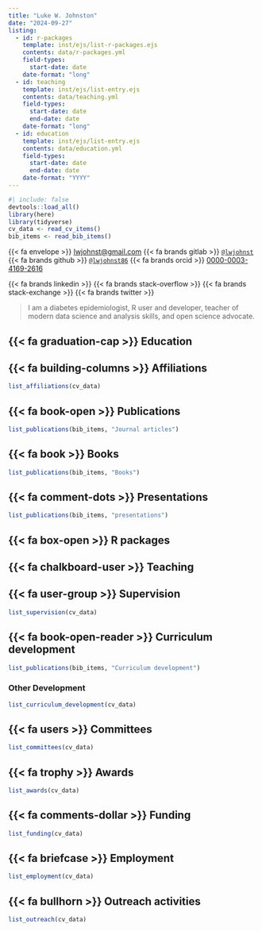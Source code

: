 ```yaml
---
title: "Luke W. Johnston"
date: "2024-09-27"
listing:
  - id: r-packages
    template: inst/ejs/list-r-packages.ejs
    contents: data/r-packages.yml
    field-types:
      start-date: date
    date-format: "long"
  - id: teaching
    template: inst/ejs/list-entry.ejs
    contents: data/teaching.yml
    field-types:
      start-date: date
      end-date: date
    date-format: "long"
  - id: education
    template: inst/ejs/list-entry.ejs
    contents: data/education.yml
    field-types:
      start-date: date
      end-date: date
    date-format: "YYYY"
---
```


```r
#| include: false
devtools::load_all()
library(here)
library(tidyverse)
cv_data <- read_cv_items()
bib_items <- read_bib_items()
```


{{< fa envelope >}}\ [lwjohnst\@gmail.com](mailto:lwjohnst@gmail.com){.email}
{{< fa brands gitlab >}}\ [`@lwjohnst`](https://gitlab.com/lwjohnst/) 
{{< fa brands github >}}\ [`@lwjohnst86`](https://github.com/lwjohnst86/)
{{< fa brands orcid >}}\ [0000-0003-4169-2616](https://orcid.org/0000-0003-4169-2616)

{{< fa brands linkedin >}} {{< fa brands stack-overflow >}}
{{< fa brands stack-exchange >}} {{< fa brands twitter >}}

> I am a diabetes epidemiologist, R user and developer, teacher of
> modern data science and analysis skills, and open science advocate.

<!--
## Skills

- Languages: English (fluent), Spanish (competent)
- Programming: Fluent in R, LaTeX, HTML, CSS, Bash, Git; familiar with 
SAS, Python.

    tools:
        - icon: "envelope"
          href: "lwjohnst@gmail.com"
        - icon: "orcid"
          href: "https://orcid.org/0000-0003-4169-2616"
        - icon: "github"
          href: "https://github.com/lwjohnst86"
        - icon: "gitlab"
          href: "https://gitlab.com/lwjohnst"
        - icon: "stack-overflow"
          href: "https://stackoverflow.com/users/2632184"
        - icon: "stack-overflow"
        #   href: "https://stackexchange.com/users/1992995"
        - icon: "linkedin"
          href: "https://www.linkedin.com/in/luke-johnston-480365101/"

-->

## {{< fa graduation-cap >}} Education

::: {#education}
:::

## {{< fa building-columns >}} Affiliations

```r
list_affiliations(cv_data)
```

## {{< fa book-open >}} Publications

```r
list_publications(bib_items, "Journal articles")
```

## {{< fa book >}} Books

```r
list_publications(bib_items, "Books")
```

## {{< fa comment-dots >}} Presentations

```r
list_publications(bib_items, "presentations")
```

## {{< fa box-open >}} R packages

::: {#r-packages}
:::

## {{< fa chalkboard-user >}} Teaching

::: {#teaching}
:::

## {{< fa user-group >}} Supervision

```r
list_supervision(cv_data)
```

## {{< fa book-open-reader >}} Curriculum development

```r
list_publications(bib_items, "Curriculum development")
```

### Other Development

```r
list_curriculum_development(cv_data)
```

## {{< fa users >}} Committees

```r
list_committees(cv_data)
```

## {{< fa trophy >}} Awards

```r
list_awards(cv_data)
```

## {{< fa comments-dollar >}} Funding

```r
list_funding(cv_data)
```

## {{< fa briefcase >}} Employment

```r
list_employment(cv_data)
```

## {{< fa bullhorn >}} Outreach activities

```r
list_outreach(cv_data)
```
